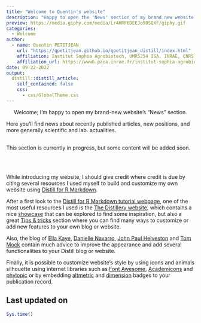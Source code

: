 ```yaml
---
title: "Welcome to Quentin's website"
description: "Happy to open the 'News' section of my brand new website."
preview: https://media.giphy.com/media/Lr4HRF6DEEJo90SQXF/giphy.gif
categories:
  - Welcome
author:
  - name: Quentin PETITJEAN
    url: "https://qpetitjean.github.io/qpetitjean_distill/index.html"
    affiliation: Institut Sophia Agrobiotech, UMR5254 ISA, INRAE, CNRS, Université Côte d’Azur, Sophia-Antipolis, France.
    affiliation_url: https://www6.paca.inrae.fr/institut-sophia-agrobiotech
date: 09-22-2022
output:
  distill::distill_article:
    self_contained: false
    css:
      - css/GlobalTheme.css
---
```


<p class="plain-text" style="text-align: center">
Welcome; I'm happy to open my brand-new website's "News" section.
</p> 
<p class="plain-text">
Here you'll find news about recently published articles, new positions, and more generally scientific and lab. actualities.
</p> 
<div style="height: 0.125rem;"><br></div>
<p class="plain-text">
This section is currently in progress, but some content will be added soon.
</p> <div style="height: 0.125rem;"><br></div>

<div class="fa-3x" style="text-align: center">
 &nbsp;&nbsp;&nbsp;&nbsp;&nbsp;&nbsp;&nbsp;&nbsp;<i class="fa fa-solid fa-gear fa-spin fa-2x"></i>
 <br/>
<i class="fa fa-flip-vertical">
  <i class="fa fa-spin fa-gear fa-2x"></i>
</i>
</div>
<p class="plain-text">
While introducing my website, I should give credit where credit is due by citing several resources I used myself to build and customize my own website using <a href="https://rstudio.github.io/distill/">Distill for R Markdown</a>. 

After a first look to the <a href="https://rstudio.github.io/distill/">Distill for R Markdown tutorial webpage</a>, one of the most useful resources I used is the <a href="https://distillery.rbind.io/">The Distillery website</a>, which contains a nice <a href="https://distillery.rbind.io/showcase.html">showcase</a> that can be explored to find some inspiration, but also a great <a href="https://distillery.rbind.io/tips_and_tricks.html">Tips & tricks</a> section where you can find many ways to customize or add new features to your own blog or website.

Also, the blog of <a href="https://ellakaye.rbind.io/">Ella Kaye</a>, <a href="https://blog.djnavarro.net/">Danielle Navarro</a>,  <a href="https://www.jhelvy.com">John Paul Helveston</a> and <a href="https://themockup.blog/">Tom Mock</a> contain much advice to improve the appearance and add several functionalities to your Distill blog or website. 

Finally, it is possible to customize website's style by using icons and animals silhouette using internet libraries such as <a href="https://fontawesome.com/search">Font Awesome</a>, <a href="https://jpswalsh.github.io/academicons/">Academicons</a> and <a href="http://phylopic.org/">phylopic</a> or by embedding <a href="https://api.altmetric.com/embeds.html">altmetric</a> and <a href="https://badge.dimensions.ai/#build">dimension</a> badges to your publication record.
</p> 
 
 
## Last updated on {.appendix}
```r
Sys.time()
```